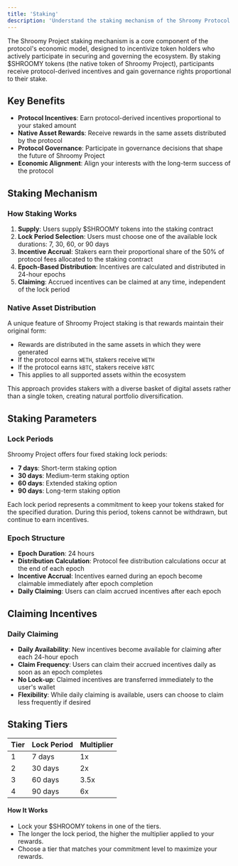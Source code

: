 ```yaml
---
title: 'Staking'
description: 'Understand the staking mechanism of the Shroomy Protocol'
---
```


The Shroomy Project staking mechanism is a core component of the protocol's economic model, designed to incentivize token holders who actively participate in securing and governing the ecosystem. By staking $SHROOMY tokens (the native token of Shroomy Project), participants receive protocol-derived incentives and gain governance rights proportional to their stake.

## Key Benefits

- **Protocol Incentives**: Earn protocol-derived incentives proportional to your staked amount
- **Native Asset Rewards**: Receive rewards in the same assets distributed by the protocol
- **Protocol Governance**: Participate in governance decisions that shape the future of Shroomy Project
- **Economic Alignment**: Align your interests with the long-term success of the protocol

## Staking Mechanism

### How Staking Works

1. **Supply**: Users supply $SHROOMY tokens into the staking contract
2. **Lock Period Selection**: Users must choose one of the available lock durations: 7, 30, 60, or 90 days
3. **Incentive Accrual**: Stakers earn their proportional share of the 50% of protocol fees allocated to the staking contract
4. **Epoch-Based Distribution**: Incentives are calculated and distributed in 24-hour epochs
5. **Claiming**: Accrued incentives can be claimed at any time, independent of the lock period

### Native Asset Distribution

A unique feature of Shroomy Project staking is that rewards maintain their original form:

- Rewards are distributed in the same assets in which they were generated
- If the protocol earns `WETH`, stakers receive `WETH`
- If the protocol earns `kBTC`, stakers receive `kBTC`
- This applies to all supported assets within the ecosystem

This approach provides stakers with a diverse basket of digital assets rather than a single token, creating natural portfolio diversification.

## Staking Parameters

### Lock Periods

Shroomy Project offers four fixed staking lock periods:
- **7 days**: Short-term staking option
- **30 days**: Medium-term staking option
- **60 days**: Extended staking option
- **90 days**: Long-term staking option

Each lock period represents a commitment to keep your tokens staked for the specified duration. During this period, tokens cannot be withdrawn, but continue to earn incentives.

### Epoch Structure

- **Epoch Duration**: 24 hours
- **Distribution Calculation**: Protocol fee distribution calculations occur at the end of each epoch
- **Incentive Accrual**: Incentives earned during an epoch become claimable immediately after epoch completion
- **Daily Claiming**: Users can claim accrued incentives after each epoch

## Claiming Incentives

### Daily Claiming

- **Daily Availability**: New incentives become available for claiming after each 24-hour epoch
- **Claim Frequency**: Users can claim their accrued incentives daily as soon as an epoch completes
- **No Lock-up**: Claimed incentives are transferred immediately to the user's wallet
- **Flexibility**: While daily claiming is available, users can choose to claim less frequently if desired

## Staking Tiers

| Tier | Lock Period | Multiplier |
|------|-------------|------------|
| 1    | 7 days      | 1x         |
| 2    | 30 days     | 2x         |
| 3    | 60 days     | 3.5x       |
| 4    | 90 days     | 6x         |

#### How It Works

- Lock your $SHROOMY tokens in one of the tiers.
- The longer the lock period, the higher the multiplier applied to your rewards.
- Choose a tier that matches your commitment level to maximize your rewards.

